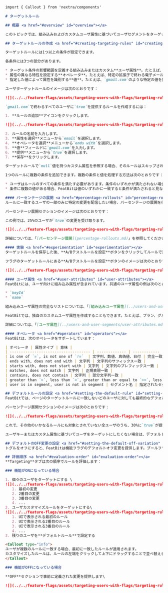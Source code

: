 ```markdown
import { Callout } from 'nextra/components'

# ターゲットルール

## 概要 <a href="#overview" id="overview"></a>

このトピックでは、組み込みおよびカスタムユーザ属性に基づいてユーザセグメントをターゲットにするためのターゲットルールの使用方法について説明します。

## ターゲットルールの作成 <a href="#creating-targeting-rules" id="creating-targeting-rules"></a>

ターゲットルールには1つ以上の条件が設定できます。

各条件には3つの部分があります。

* ターゲット条件の影響範囲を定義する組み込みまたはカスタム**ユーザ属性**。たとえば、特定のメールアドレスのみをターゲットにするようにします。詳細については、「[ユーザ属性](targeting-rules.mdx#user-attributes)」を参照してください。
* 属性の異なる特性を設定する**オペレータ**。たとえば、特定の拡張子で終わる電子メールを条件に制限することができます。条件に複数の値を指定する場合、オペレータは配列を反復処理します。詳細については、「[オペレータ](targeting-rules.mdx#operators)」を参照してください。
* 指定した値によって属性を識別する**値**。たとえば、`gmail.com`のような特定の値を指定します。

ユーザターゲットルールのイメージは次のとおりです：

![](../../feature-flags/assets/targeting-users-with-flags/targeting-rules/001.webp)

`gmail.com`で終わるすべてのユーザに`true`を提供するルールを作成するには：

1. **ルールの追加**アイコンをクリックします。

![](../../feature-flags/assets/targeting-users-with-flags/targeting-rules/002.webp)

2. ルールの名前を入力します。
3. **属性を選択**メニューから`email`を選択します。
4. **オペレータを選択**メニューから`ends with`を選択します。
5. **値**フィールドに`gmail.com`を入力します。
6. **提供**メニューから`true`を選択します。
7. **保存**をクリックします。

ターゲットルールで`null`値を持つカスタム属性を参照する場合、そのルールはスキップされます。

1つのルールに複数の条件を追加できます。複数の条件と値を処理する方法は次のとおりです：

* ユーザはルールのすべての条件を満たす必要があります。条件のいずれかが満たされない場合、ユーザはルールに一致しません。
* 条件に複数の値がある場合、FeatBitは値のいずれかに一致すると条件が満たされると見なします。

#### パーセンテージの展開 <a href="#percentage-rollouts" id="percentage-rollouts"></a>
ルールに一致するユーザの一部のみに特定の変更を配信したい場合、パーセンテージの展開を行うことができます。

パーセンテージ展開セクションのイメージは次のとおりです：

この例では、25%のユーザが`true`の変更を受け取ります。

![](../../feature-flags/assets/targeting-users-with-flags/targeting-rules/003.webp)

詳細については、「[パーセンテージ展開](percentage-rollouts.md)」を参照してください。

#### 実験 <a href="#experimentation" id="experimentation"></a>
ターゲットルールを保存した後、**A/Bテストルールを設定**ボタンをクリックしてルールで実験を実行できます。詳細については、「[実験の作成](../../experimentation/creating-experiments.md)」を参照してください。

フラグのターゲットルールにある**A/Bテストルールを設定**ボタンのイメージは次のとおりです：

![](../../feature-flags/assets/targeting-users-with-flags/targeting-rules/004.webp)

#### ユーザ属性 <a href="#user-attributes" id="user-attributes"></a>
FeatBitには、ユーザ向けに組み込み属性が含まれています。共通のユーザ属性の例は次のとおりです：

* `keyId`
* `name`

組み込みユーザ属性の完全なリストについては、「[組み込みユーザ属性](../users-and-user-segments/user-attributes.md)」を読んでください。

FeatBitでは、独自のカスタムユーザ属性を作成することもできます。たとえば、プラン、グループ、役割、場所、または組織に基づいてユーザをターゲットにしたい場合があります。カスタムユーザ属性を使用すると、通常のプランのユーザには特定の機能を表示し、プレミアムプランのユーザには追加の機能を表示することができます。また、ユーザの30%ではなく、組織の30%に新機能を展開することもできます。

詳細については、「[ユーザ属性](../users-and-user-segments/user-attributes.md)」を読んでください。

#### オペレータ <a href="#operators" id="operators"></a>
FeatBitは、次のオペレータをサポートしています：

| オペレータ | 属性タイプ | 意味 |
| ------------------------------------ | ------------- | ------------ |
| is one of `=`, is not one of `!=`  | 文字列、数値、真偽値、日付 | 完全一致 |
| ends with, does not end with | 文字列 | 文字列のサフィックス一致 |
| starts with, does not start with | 文字列 | 文字列のプレフィックス一致 |
| matches, does not match | 文字列 | 正規表現一致 |
| contains, does not contain | 文字列 | 部分文字列一致 |
| greater than `>`, less than `<`, greater than or equal to `>=`, less than or equal to `<=` | 数値 | 数値比較 |
| user is in segment, user is not in segment | セグメント名 | 指定されたセグメントのターゲットルールでユーザが含まれるか除外されるか。詳細については、「[ユーザセグメント](../users-and-user-segments/user-segments)」を読んでください。 |

## デフォルトルールの設定 <a href="#setting-the-default-rule" id="setting-the-default-rule"></a>
FeatBitでは、ページのターゲットルールに一致しないどのユーザに対しても最終的なデフォルトルールが定義されています。他のルールと同様に、残りのユーザに特定の変更を提供するか、パーセンテージの展開を適用するかを選択できます。

パーセンテージ展開セクションのイメージは次のとおりです：

![](../../feature-flags/assets/targeting-users-with-flags/targeting-rules/005.webp)

これで、その他のいかなるルールにも対象とされていない全ユーザのうち、30%に`true`が提供されます。

ユーザキーまたはカスタム属性に基づいてユーザをターゲットにしたくない場合は、デフォルトルールを使用して全ユーザのフラグ展開を制御できます。

## デフォルトのOFF変更の設定 <a href="#setting-the-default-off-variation" id="setting-the-default-off-variation"></a>
トグルをオフにすると、FeatBitは機能フラグのデフォルトオフ変更を提供します。ブールフラグの場合、デフォルトのOFF変更は`false`に設定されます。マルチバリエートフラグの場合、カスタム変更の一つを選択します。ブールおよびマルチバリエートフラグのデフォルトのOFF変更を**Targeting**タブでカスタマイズできます。

## 評価順序 <a href="#evaluation-order" id="evaluation-order"></a>
**Targeting**タブは次の順序でルールを評価します：

### 機能がONになっている場合

1. 個々のユーザをターゲットにする \
![](../../feature-flags/assets/targeting-users-with-flags/targeting-rules/006.webp)
   1. 最初の変更
   2. 2番目の変更
   3. 3番目の変更
   4. ...
2. ユーザカスタマイズルールをターゲットにする\
![](../../feature-flags/assets/targeting-users-with-flags/targeting-rules/007.webp)
   1. UIで表示される最初のルール
   2. UIで表示される2番目のルール
   3. UIで表示される3番目のルール
   4. ...
3. 残りのユーザを**デフォルトルール**で設定する

<Callout type="info">
ユーザが複数のルールに一致する場合、最初に一致したルールが適用されます。
カスタマイズしたルールは、ルールの左端をクリックして上下にドラッグすることで並べ替えることができます。
</Callout>

### 機能がOFFになっている場合

**OFF**セクションで事前に定義された変更を提供します\

![](../../feature-flags/assets/targeting-users-with-flags/targeting-rules/008.webp)
```